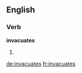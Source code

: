 ==English==

===Verb===
'''invacuates'''

# {{en-third-person singular of|invacuate}}


[[de:invacuates]]
[[fr:invacuates]]